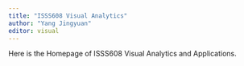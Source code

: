 ```yaml
---
title: "ISSS608 Visual Analytics"
author: "Yang Jingyuan"
editor: visual
---
```


Here is the Homepage of ISSS608 Visual Analytics and Applications.
